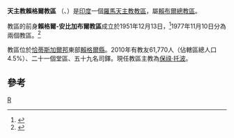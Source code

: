 {{Infobox Roman Catholic diocese
|Roman Catholic Diocese of = 天主教賴格爾教區
|Latin name of diocese = Dioecesis Raigarhensis
|image =
|caption =
|location = [[印度|印度]]
|territory = [[恰蒂斯加爾邦|恰蒂斯加爾邦]]東部
|population = 61,770
|rite = 拉丁禮
|patron =
|province = 賴布爾
|established = 1951年
|cathedral = 玫瑰聖母主教座堂
|co-cathedral =
|leadership = 主教
|website =
|教宗 =
|metropolitan =
|ordinary =保祿‧托波
|coadjutor bishop =
|auxiliary =
}}

'''天主教賴格爾教區''' （{{lang-la|Dioecesis Raigarhensis}}、{{lang-en|Diocese of Raigarh}}）是[[印度|印度]]一個[[羅馬天主教|羅馬天主教]][[教區|教區]]，屬[[天主教賴布爾總教區|賴布爾總教區]]。

教區的前身'''賴格爾-安比加布爾教區'''成立於1951年12月13日，<ref>{{cite journal
|journal=[[宗座公報|宗座公報]]
|publisher=[[梵蒂岡出版社|梵蒂岡出版社]]
|date=1952年
|volume=44
|title=Laetissimo sane
|page=393
|url=http://www.vatican.va/archive/aas/documents/AAS%2044%20%5B1952%5D%20-%20ocr.pdf
|access-date=2013-12-13
|archive-date=2020-02-03
|archive-url=https://web.archive.org/web/20200203063447/http://www.vatican.va/archive/aas/documents/AAS%2044%20%5B1952%5D%20-%20ocr.pdf
|dead-url=no
}}</ref>1977年11月10日分為兩個教區。<ref>{{cite journal
|journal=[[宗座公報|宗座公報]]
|publisher=[[梵蒂岡出版社|梵蒂岡出版社]]
|date=1978年
|volume=70
|title=Votis concedere
|page=82
|url=http://www.vatican.va/archive/aas/documents/AAS%2070%20%5B1978%5D%20-%20ocr.pdf
|access-date=2013-12-13
|archive-date=2013-03-03
|archive-url=https://web.archive.org/web/20130303053607/http://www.vatican.va/archive/aas/documents/AAS%2070%20%5B1978%5D%20-%20ocr.pdf
|dead-url=no
}}</ref>

教區位於[[恰蒂斯加爾邦|恰蒂斯加爾邦]]東部[[賴格爾縣|賴格爾縣]]。2010年有教友61,770人（佔轄區總人口4.5%）、二十一個堂區、五十九名司鐸。現任教區主教為[[保祿‧托波|保祿‧托波]]。

==參考==
{{reflist}}

[[Category:印度天主教教區|R]]